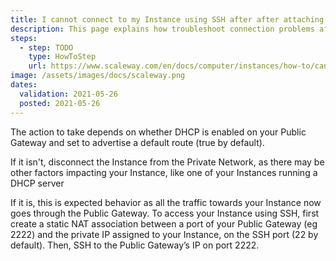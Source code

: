 ```yaml
---
title: I cannot connect to my Instance using SSH after after attaching it to a Private Network which has a Public Gateway
description: This page explains how troubleshoot connection problems after after attaching an Instance to a Private Network which has a Public Gateway
steps:
  - step: TODO
    type: HowToStep
    url: https://www.scaleway.com/en/docs/computer/instances/how-to/cant-connect-to-instance-with-pn-gateway
image: /assets/images/docs/scaleway.png
dates:
  validation: 2021-05-26
  posted: 2021-05-26
---
```


The action to take depends on whether DHCP is enabled on your Public Gateway and set to advertise a default route (true by default).

If it isn't, disconnect the Instance from the Private Network, as there may be other factors impacting your Instance, like one of your Instances running a DHCP server

If it is, this is expected behavior as all the traffic towards your Instance now goes through the Public Gateway. To access your Instance using SSH, first create a static NAT association between a port of your Public Gateway (eg 2222) and the private IP assigned to your Instance, on the SSH port (22 by default). Then, SSH to the Public Gateway’s IP on port 2222.
